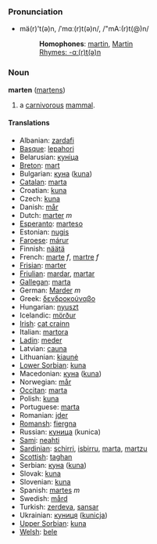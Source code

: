 ===Pronunciation===
*mä(r)'t(ə)n, /ˈmɑː(r)t(ə)n/, /"mA:(r)t(@)n/
*:'''Homophones''': [[martin]], [[Martin]]
*:[[Rhymes:English:-ɑː(r)t(ə)n|Rhymes: -ɑː(r)t(ə)n]]

=== Noun ===
'''marten''' ([[martens]])

# a [[carnivorous]] [[mammal]].

==== Translations ====
*Albanian: [[zardafi]]
*[[Basque]]: [[lepahori]]
*Belarusian: [[куніца]]
*[[Breton]]: [[mart]]
*Bulgarian: [[куна]] ([[kuna]])
*[[Catalan]]: [[marta]]
*Croatian: [[kuna]]
*Czech: [[kuna]]
*Danish: [[mår]]
*Dutch: [[marter]] ''m''
*[[Esperanto]]: [[marteso]]
*Estonian: [[nugis]]
*[[Faroese]]: [[márur]]
*Finnish: [[näätä]]
*French: [[marte]] ''f'', [[martre]] ''f''
*[[Frisian]]: [[marter]]
*[[Friulian]]: [[mardar]], [[martar]]
*[[Gallegan]]: [[marta]]
*German: [[Marder]] ''m''
*Greek: [[δενδροκούναβο]]
*Hungarian: [[nyuszt]]
*Icelandic: [[mörður]]
*[[Irish]]: [[cat crainn]]
*Italian: [[martora]]
*[[Ladin]]: [[meder]]<!--*[[Latin]]: [[Martes (martes]], [[foina)]] - too broken to use -->
*Latvian: [[cauna]]
*Lithuanian: [[kiaunė]]
*[[Lower Sorbian]]: [[kuna]]
*Macedonian: [[куна]] ([[kuna]])
*Norwegian: [[mår]]
*[[Occitan]]: [[marta]]
*Polish: [[kuna]]
*Portuguese: [[marta]]
*Romanian: [[jder]]
*[[Romansh]]: [[fiergna]]
*Russian: [[куница]] (kunica)
*[[Sami]]: [[neahti]]
*[[Sardinian]]: [[schirri]], [[isbirru]], [[marta]], [[martzu]]
*[[Scottish]]: [[taghan]]
*Serbian: [[куна]] ([[kuna]])
*Slovak: [[kuna]]
*Slovenian: [[kuna]]
*Spanish: [[martes]] ''m''
*Swedish: [[mård]]
*Turkish: [[zerdeva]], [[sansar]]
*Ukrainian: [[куниця]] ([[kunicja]])
*[[Upper Sorbian]]: [[kuna]]
*[[Welsh]]: [[bele]]